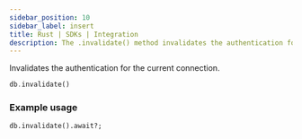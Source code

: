 ```yaml
---
sidebar_position: 10
sidebar_label: insert
title: Rust | SDKs | Integration
description: The .invalidate() method invalidates the authentication for the current connection.
---
```


Invalidates the authentication for the current connection.

```rust title="Method Syntax"
db.invalidate()
```

### Example usage
```surql
db.invalidate().await?;
```
